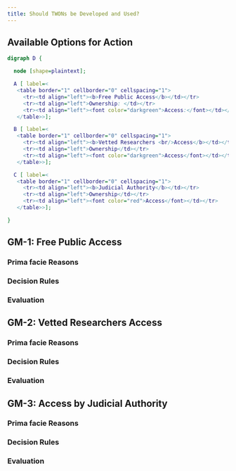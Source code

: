 ```yaml
---
title: Should TWONs be Developed and Used?
---
```


## Available Options for Action

```dot
digraph D {

  node [shape=plaintext];

  A [ label=<
   <table border="1" cellborder="0" cellspacing="1">
     <tr><td align="left"><b>Free Public Access</b></td></tr>
     <tr><td align="left">Ownership: </td></tr>
     <tr><td align="left"><font color="darkgreen">Access:</font></td></tr>
   </table>>];

  B [ label=<
   <table border="1" cellborder="0" cellspacing="1">
     <tr><td align="left"><b>Vetted Researchers <br/>Access</b></td></tr>
     <tr><td align="left">Ownership</td></tr>
     <tr><td align="left"><font color="darkgreen">Access</font></td></tr>
   </table>>];

  C [ label=<
   <table border="1" cellborder="0" cellspacing="1">
     <tr><td align="left"><b>Judicial Authority</b></td></tr>
     <tr><td align="left">Ownership</td></tr>
     <tr><td align="left"><font color="red">Access</font></td></tr>
   </table>>];

}
``` 


## GM-1: Free Public Access

### Prima facie Reasons

### Decision Rules

### Evaluation 

## GM-2: Vetted Researchers Access 

### Prima facie Reasons

### Decision Rules

### Evaluation 

## GM-3: Access by Judicial Authority

### Prima facie Reasons

### Decision Rules

### Evaluation 
